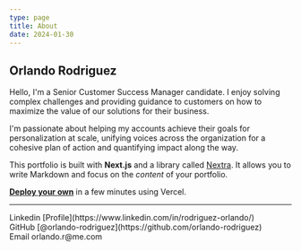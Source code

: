 ```yaml
---
type: page
title: About
date: 2024-01-30
---
```


## Orlando Rodriguez

Hello, I'm a Senior Customer Success Manager candidate. I enjoy solving complex challenges and providing guidance to customers on how to maximize the value of our solutions for their business.


I'm passionate about helping my accounts achieve their goals for personalization at scale, unifying voices across the organization for a cohesive plan of action and quantifying impact along the way.


This portfolio is built with **Next.js** and a library called [Nextra](https://nextra.vercel.app/). It allows you to write Markdown and focus on the _content_ of your portfolio.

[**Deploy your own**](https://vercel.com/new/clone?repository-url=https://github.com/vercel/next.js/tree/canary/examples/blog&project-name=portfolio&repository-name=portfolio) in a few minutes using Vercel.

---

<div>
  Linkedin [Profile](https://www.linkedin.com/in/rodriguez-orlando/)
  <br />
  GitHub [@orlando-rodriguez](https://github.com/orlando-rodriguez)
  <br />
  Email orlando.r@me.com
</div>
